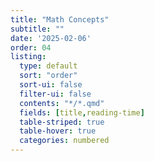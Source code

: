 ```yaml
---
title: "Math Concepts"
subtitle: ""
date: '2025-02-06'
order: 04
listing:
  type: default
  sort: "order"
  sort-ui: false
  filter-ui: false
  contents: "*/*.qmd"
  fields: [title,reading-time]
  table-striped: true
  table-hover: true
  categories: numbered
---
```


